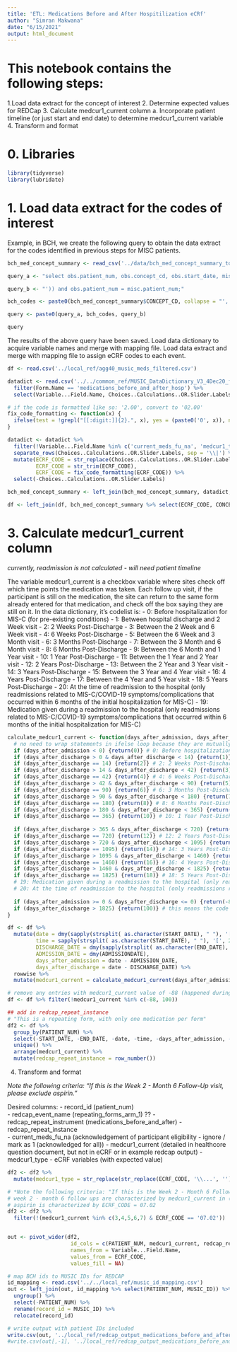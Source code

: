 ```yaml
---
title: 'ETL: Medications Before and After Hospitilization eCRf'
author: "Simran Makwana"
date: "6/15/2021"
output: html_document
---
```



# This notebook contains the following steps:
1.Load data extract for the concept of interest
2. Determine expected values for REDCap 
3. Calculate medcur1_current column
  a. Incorporate patient timeline (or just start and end date) to determine medcur1_current variable
4. Transform and format

# 0. Libraries
```r
library(tidyverse)
library(lubridate)
```

# 1. Load data extract for the codes of interest

Example, in BCH, we create the following query to obtain the data extract for the codes identified in previous steps for MISC patients.
```r
bch_med_concept_summary <- read_csv('../data/bch_med_concept_summary_toReview.csv')

query_a <- "select obs.patient_num, obs.concept_cd, obs.start_date, misc.admissiondate, misc.end_date, misc.length_of_stay from observation_fact obs, ag440_misc_patients_may misc where (concept_cd in ('"

query_b <- "')) and obs.patient_num = misc.patient_num;"

bch_codes <- paste0(bch_med_concept_summary$CONCEPT_CD, collapse = "', '")

query <- paste0(query_a, bch_codes, query_b)

query

```

The results of the above query have been saved.
Load data dictionary to acquire variable names and merge with mapping file.
Load data extract and merge with mapping file to assign eCRF codes to each event.
```r

df <- read.csv('../local_ref/agg40_music_meds_filtered.csv')

datadict <- read.csv('../../common_ref/MUSIC_DataDictionary_V3_4Dec20_final version_clean_0.csv') %>%
  filter(Form.Name == 'medications_before_and_after_hosp') %>%
  select(Variable...Field.Name, Choices..Calculations..OR.Slider.Labels) 

# if the code is formatted like so: '2.00', convert to '02.00'
fix_code_formatting <- function(x) {
  ifelse(test = !grepl("[[:digit:]]{2}.", x), yes = (paste0('0', x)), no = (x))
}

datadict <- datadict %>% 
  filter(!Variable...Field.Name %in% c('current_meds_fu_na', 'medcur1_type', 'medcur1_name', 'medcur1_current', 'medcur1_readmit', 'medcur1_ae', 'medcur1_ae_num', 'medcalc')) %>%
  separate_rows(Choices..Calculations..OR.Slider.Labels, sep = '\\|') %>%
  mutate(ECRF_CODE = str_replace(Choices..Calculations..OR.Slider.Labels, ',.*$', ''),
         ECRF_CODE = str_trim(ECRF_CODE),
         ECRF_CODE = fix_code_formatting(ECRF_CODE)) %>%
  select(-Choices..Calculations..OR.Slider.Labels)

bch_med_concept_summary <- left_join(bch_med_concept_summary, datadict, by = 'ECRF_CODE')

df <- left_join(df, bch_med_concept_summary %>% select(ECRF_CODE, CONCEPT_CD, Variable...Field.Name), by = 'CONCEPT_CD')

```


# 3. Calculate medcur1_current column

*currently, readmission is not calculated - will need patient timeline* 

The variable medcur1_current is a checkbox variable where sites check off which time points the medication was taken.  Each follow up visit, if the participant is still on the medication, the site can return to the same form already entered for that medication, and check off the box saying they are still on it.  In the data dictionary, it’s codelist is: 
- 0: Before hospitalization for MIS-C (for pre-existing conditions)
- 1: Between hospital discharge and 2 Week visit
- 2: 2 Weeks Post-Discharge
- 3: Between the 2 Week and 6 Week visit
- 4: 6 Weeks Post-Discharge
- 5: Between the 6 Week and 3 Month visit
- 6: 3 Months Post-Discharge
- 7: Between the 3 Month and 6 Month visit
- 8: 6 Months Post-Discharge
- 9: Between the 6 Month and 1 Year visit
- 10: 1 Year Post-Discharge
- 11: Between the 1 Year and 2 Year visit
- 12: 2 Years Post-Discharge
- 13: Between the 2 Year and 3 Year visit
- 14: 3 Years Post-Discharge
- 15: Between the 3 Year and 4 Year visit
- 16: 4 Years Post-Discharge
- 17: Between the 4 Year and 5 Year visit
- 18: 5 Years Post-Discharge
- 20: At the time of readmission to the hospital (only readmissions related to MIS-C/COVID-19 symptoms/complications that occurred within 6 months of the initial hospitalization for MIS-C)
- 19: Medication given during a readmission to the hospital (only readmissions related to MIS-C/COVID-19 symptoms/complications that occurred within 6 months of the initial hospitalization for MIS-C)

```r

calculate_medcur1_current <- function(days_after_admission, days_after_discharge){
  # no need to wrap statements in ifelse loop because they are mutually exclusive
  if (days_after_admission < 0) {return(0)} # 0: Before hospitalization for MIS-C (for pre-existing conditions)
  if (days_after_discharge > 0 & days_after_discharge < 14) {return(1)} # 1: Between hospital discharge and 2 Week visit
  if (days_after_discharge == 14) {return(2)} # 2: 2 Weeks Post-Discharge
  if (days_after_discharge > 14 & days_after_discharge < 42) {return(3)} # 3: Between the 2 Week and 6 Week visit
  if (days_after_discharge == 42) {return(4)} # 4: 6 Weeks Post-Discharge
  if (days_after_discharge > 42 & days_after_discharge < 90) {return(5)} # 5: Between the 6 Week and 3 Month visit
  if (days_after_discharge == 90) {return(6)} # 6: 3 Months Post-Discharge
  if (days_after_discharge > 90 & days_after_discharge < 180) {return(7)} # 7: Between the 3 Month and 6 Month visit
  if (days_after_discharge == 180) {return(8)} # 8: 6 Months Post-Discharge
  if (days_after_discharge > 180 & days_after_discharge < 365) {return(9)} # 9: Between the 6 Month and 1 Year visit
  if (days_after_discharge == 365) {return(10)} # 10: 1 Year Post-Discharge
  
  if (days_after_discharge > 365 & days_after_discharge < 720) {return(11)} # 11: Between the 1 Year and 2 Year visit
  if (days_after_discharge == 720) {return(12)} # 12: 2 Years Post-Discharge
  if (days_after_discharge > 720 & days_after_discharge < 1095) {return(13)} # 13: Between the 2 Year and 3 Year visit
  if (days_after_discharge == 1095) {return(14)} # 14: 3 Years Post-Discharge
  if (days_after_discharge > 1095 & days_after_discharge < 1460) {return(15)} # 15: Between the 3 Year and 4 Year visit
  if (days_after_discharge == 1460) {return(16)} # 16: 4 Years Post-Discharge
  if (days_after_discharge > 1460 & days_after_discharge < 1825) {return(17)} # 17: Between the 4 Year and 5 Year visit
  if (days_after_discharge == 1825) {return(18)} # 18: 5 Years Post-Discharge
  # 19: Medication given during a readmission to the hospital (only readmissions related to MIS-C/COVID-19 symptoms/complications that occurred within 6 months of the initial hospitalization for MIS-C)
  # 20: At the time of readmission to the hospital (only readmissions related to MIS-C/COVID-19 symptoms/complications that occurred within 6 months of the initial hospitalization for MIS-C)
  
  if (days_after_admission >= 0 & days_after_discharge <= 0) {return(-88)} # this means that the code happens during hospitalization -- should not be reported here - made up number
  if (days_after_discharge > 1825) {return(100)} # this means the code happens later than defined in the scope of study -- use a made up number to report
}

df <- df %>%
  mutate(date = dmy(sapply(strsplit( as.character(START_DATE), " "), '[', 1)),
         time = sapply(strsplit( as.character(START_DATE), " "), '[', 2),
         DISCHARGE_DATE = dmy(sapply(strsplit( as.character(END_DATE), " "), '[', 1)),
         ADMISSION_DATE = dmy(ADMISSIONDATE),
         days_after_admission = date - ADMISSION_DATE,
         days_after_discharge = date - DISCHARGE_DATE) %>%
  rowwise %>%
  mutate(medcur1_current = calculate_medcur1_current(days_after_admission, days_after_discharge))

# remove any entries with medcur1_current value of -88 (happened during hospitalization) or 100 (happened after scope of study)
df <- df %>% filter(!medcur1_current %in% c(-88, 100))

## add in redcap_repeat_instance 
# "This is a repeating form, with only one medication per form"
df2 <- df %>%
  group_by(PATIENT_NUM) %>%
  select(-START_DATE, -END_DATE, -date, -time, -days_after_admission, -days_after_discharge) %>%
  unique() %>%
  arrange(medcur1_current) %>%
  mutate(redcap_repeat_instance = row_number()) 


```


4. Transform and format

*Note the following criteria: "If this is the Week 2 - Month 6 Follow-Up visit, please exclude aspirin."*

Desired columns:
- record_id (patient_num)	
- redcap_event_name	(repeating_forms_arm_1) ??
- redcap_repeat_instrument (medications_before_and_after)
- redcap_repeat_instance	
- current_meds_fu_na (acknowledgement of participant eligibility - ignore / mark as 1 (acknowledged for all))
- medcur1_current (detailed in healthcore question document, but not in eCRF or in example redcap output)
- medcur1_type
- eCRF variables (with expected value)

```r

df2 <- df2 %>% 
  mutate(medcur1_type = str_replace(str_replace(ECRF_CODE, '\\...', ''), '^0', ''))

# *Note the following criteria: "If this is the Week 2 - Month 6 Follow-Up visit, please exclude aspirin."*
# week 2 - month 6 follow ups are characterized by medcur1_current in (3,4,5,6,7)
# aspirin is characterized by ECRF_CODE = 07.02
df2 <- df2 %>%
  filter(!(medcur1_current %in% c(3,4,5,6,7) & ECRF_CODE == '07.02'))


out <- pivot_wider(df2,
                    id_cols = c(PATIENT_NUM, medcur1_current, redcap_repeat_instance, medcur1_type),   
                    names_from = Variable...Field.Name,
                    values_from = ECRF_CODE,
                    values_fill = NA) 

# map BCH ids to MUSIC IDs for REDCAP
id_mapping <- read.csv('../../local_ref/music_id_mapping.csv')
out <- left_join(out, id_mapping %>% select(PATIENT_NUM, MUSIC_ID)) %>% 
  ungroup() %>% 
  select(-PATIENT_NUM) %>%
  rename(record_id = MUSIC_ID) %>%
  relocate(record_id)

# write output with patient IDs included
write.csv(out, '../local_ref/redcap_output_medications_before_and_after.csv', row.names = FALSE)
#write.csv(out[,-1], '../local_ref/redcap_output_medications_before_and_after.csv', row.names = FALSE)
  
```





